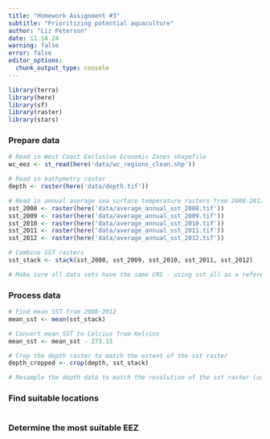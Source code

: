 ```yaml
---
title: "Homework Assignment #3"
subtitle: "Prioritizing potential aquaculture"
author: "Liz Peterson"
date: 11.14.24
warning: false
error: false
editor_options: 
  chunk_output_type: console
---
```


```r
library(terra)
library(here)
library(sf)
library(raster)
library(stars)
```

### Prepare data
```r
# Read in West Coast Exclusive Economic Zones shapefile
wc_eez <- st_read(here('data/wc_regions_clean.shp'))

# Read in bathymetry raster
depth <- raster(here('data/depth.tif'))

# Read in annual average sea surface temperature rasters from 2008-2012
sst_2008 <- raster(here('data/average_annual_sst_2008.tif'))
sst_2009 <- raster(here('data/average_annual_sst_2009.tif'))
sst_2010 <- raster(here('data/average_annual_sst_2010.tif'))
sst_2011 <- raster(here('data/average_annual_sst_2011.tif'))
sst_2012 <- raster(here('data/average_annual_sst_2012.tif'))
```

```r
# Combine SST rasters
sst_stack <- stack(sst_2008, sst_2009, sst_2010, sst_2011, sst_2012)
```

```r
# Make sure all data sets have the same CRS - using sst_all as a reference

```

### Process data
```r
# Find mean SST from 2008-2012
mean_sst <- mean(sst_stack)

# Convert mean SST to Celcius from Kelvins
mean_sst <- mean_sst - 273.15
```

```r
# Crop the depth raster to match the extent of the sst raster
depth_cropped <- crop(depth, sst_stack)

# Resample the depth data to match the resolution of the sst raster (using the nearest neighbor approach)


```


### Find suitable locations
```r

```

### Determine the most suitable EEZ
```r

```

